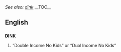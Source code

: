 ''See also: [[dink]]''
__TOC__
==English==
=== {{acronym}} ===
'''DINK'''

# “Double Income No Kids” or “Dual Income No Kids”
{{stub}}